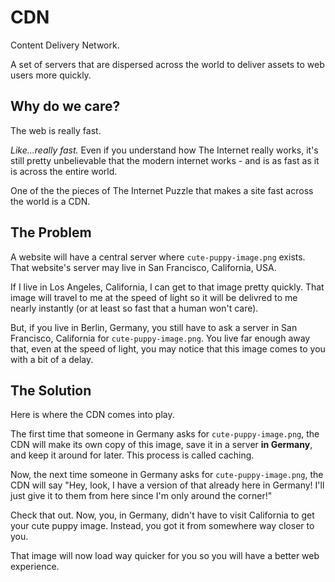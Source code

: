 # CDN

Content Delivery Network.

A set of servers that are dispersed across the world to deliver assets to web users more quickly.

## Why do we care?

The web is really fast.

*Like...really fast.* Even if you understand how The Internet really works, it's still pretty unbelievable that the modern internet works - and is as fast as it is across the entire world.

One of the the pieces of The Internet Puzzle that makes a site fast across the world is a CDN.

## The Problem

A website will have a central server where `cute-puppy-image.png` exists. That website's server may live in San Francisco, California, USA.

If I live in Los Angeles, California, I can get to that image pretty quickly. That image will travel to me at the speed of light so it will be delivred to me nearly instantly (or at least so fast that a human won't care).

But, if you live in Berlin, Germany, you still have to ask a server in San Francisco, California for `cute-puppy-image.png`. You live far enough away that, even at the speed of light, you may notice that this image comes to you with a bit of a delay.

## The Solution

Here is where the CDN comes into play.

The first time that someone in Germany asks for `cute-puppy-image.png`, the CDN will make its own copy of this image, save it in a server **in Germany**, and keep it around for later. This process is called caching.

Now, the next time someone in Germany asks for `cute-puppy-image.png`, the CDN will say "Hey, look, I have a version of that already here in Germany! I'll just give it to them from here since I'm only around the corner!"

Check that out. Now, you, in Germany, didn't have to visit California to get your cute puppy image. Instead, you got it from somewhere way closer to you.

That image will now load way quicker for you so you will have a better web experience.